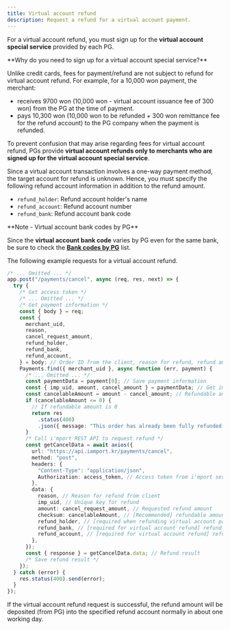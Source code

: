 ```yaml
---
title: Virtual account refund
description: Request a refund for a virtual account payment.
---
```



For a virtual account refund, you must sign up for the **virtual account special service**
provided by each PG.

<Hint style="info">
  **Why do you need to sign up for a virtual account special service?**

  Unlike credit cards, fees for payment/refund are not subject to refund for virtual account refund. For example, for a 10,000 won payment, the merchant:

  - receives 9700 won (10,000 won - virtual account issuance fee of 300 won) from the PG at the time of payment.
  - pays 10,300 won (10,000 won to be refunded + 300 won remittance fee for the refund account) to the PG company when the payment is refunded.

  To prevent confusion that may arise regarding fees for virtual account refund, PGs provide **virtual account refunds only to merchants who are signed up for the virtual account special service**.
</Hint>

Since a virtual account transaction involves a one-way payment method,
the target account for refund is unknown.
Hence, you must specify the following refund account information in addition to the refund amount.

- `refund_holder`: Refund account holder's name
- `refund_account`: Refund account number
- `refund_bank`: Refund account bank code

<Hint style="info">
  **Note - Virtual account bank codes by PG**

  Since the **virtual account bank code** varies by PG even for the same bank, be sure to check the [**Bank codes by PG**](../../../../tips/bank-codes-by-pg) list.
</Hint>

The following example requests for a virtual account refund.

```ts title="Node.js"
/* ... Omitted ... */
app.post("/payments/cancel", async (req, res, next) => {
  try {
    /* Get access token */
    /* ... Omitted ... */
    /* Get payment information */
    const { body } = req;
    const {
      merchant_uid,
      reason,
      cancel_request_amount,
      refund_holder,
      refund_bank,
      refund_account,
    } = body; // Order ID from the client, reason for refund, refund amount, virtual accoun info (account holder, account number, bank code
    Payments.find({ merchant_uid }, async function (err, payment) {
      /* ... Omitted ... */
      const paymentData = payment[0]; // Save payment information
      const { imp_uid, amount, cancel_amount } = paymentData; // Get imp_uid, amount(paid amount), cancel_amount(total refund amount) from payment information
      const cancelableAmount = amount - cancel_amount; // Refundable amount (= paid amount - total refund amount)
      if (cancelableAmount <= 0) {
        // If refundable amount is 0
        return res
          .status(400)
          .json({ message: "This order has already been fully refunded." });
      }
      /* Call i'mport REST API to request refund */
      const getCancelData = await axios({
        url: "https://api.iamport.kr/payments/cancel",
        method: "post",
        headers: {
          "Content-Type": "application/json",
          Authorization: access_token, // Access token from i'mport server
        },
        data: {
          reason, // Reason for refund from client
          imp_uid, // Unique key for refund
          amount: cancel_request_amount, // Requested refund amount
          checksum: cancelableAmount, // [Recommended] refundable amount
          refund_holder, // [required when refunding virtual account payment] refund account holder's name
          refund_bank, // [required for virtual account refund] refund account bank code (e.g. Shinhan Bank is 88 for KG Inicis)
          refund_account, // [required for virtual account refund] refund account number
        },
      });
      const { response } = getCancelData.data; // Refund result
      /* Save refund result */
    });
  } catch (error) {
    res.status(400).send(error);
  }
});
```

If the virtual account refund request is successful, the refund amount will be deposited (from PG)
into the specified refund account normally in about one working day.

<Figure src="/gitbook-assets/en/vbank-refund-process.png" caption="Virtual account refund flow" />
